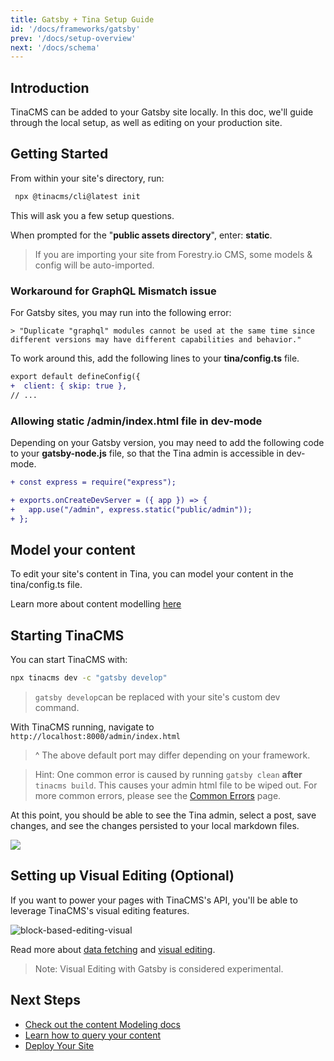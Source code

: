 ```yaml
---
title: Gatsby + Tina Setup Guide
id: '/docs/frameworks/gatsby'
prev: '/docs/setup-overview'
next: '/docs/schema'
---
```


## Introduction

TinaCMS can be added to your Gatsby site locally. In this doc, we'll guide through the local setup, as well as editing on your production site.

## Getting Started

From within your site's directory, run:

```bash
 npx @tinacms/cli@latest init
```

This will ask you a few setup questions.

When prompted for the "**public assets directory**", enter: **static**.

> If you are importing your site from Forestry.io CMS, some models & config will be auto-imported.

### Workaround for GraphQL Mismatch issue

For Gatsby sites, you may run into the following error:

```
> "Duplicate "graphql" modules cannot be used at the same time since different versions may have different capabilities and behavior."
```

To work around this, add the following lines to your **tina/config.ts** file.

```diff
export default defineConfig({
+  client: { skip: true },
// ...
```

### Allowing static /admin/index.html file in dev-mode

Depending on your Gatsby version, you may need to add the following code to your **gatsby-node.js** file, so that the Tina admin is accessible in dev-mode.

```diff
+ const express = require("express");

+ exports.onCreateDevServer = ({ app }) => {
+   app.use("/admin", express.static("public/admin"));
+ };
```

## Model your content

To edit your site's content in Tina, you can model your content in the tina/config.ts file.

Learn more about content modelling [here](/docs/schema/)

## Starting TinaCMS

You can start TinaCMS with:

```bash
npx tinacms dev -c "gatsby develop"
```

> `gatsby develop`can be replaced with your site's custom dev command.

With TinaCMS running, navigate to `http://localhost:8000/admin/index.html`

> ^ The above default port may differ depending on your framework.

> Hint: One common error is caused by running `gatsby clean` **after** `tinacms build`. This causes your admin html file to be wiped out. For more common errors, please see the [Common Errors](/docs/forestry/common-errors) page.

At this point, you should be able to see the Tina admin, select a post, save changes, and see the changes persisted to your local markdown files.

![](/img/hugo-tina-admin-screenshot.png)

## Setting up Visual Editing (Optional)

If you want to power your pages with TinaCMS's API, you'll be able to leverage TinaCMS's visual editing features.

![block-based-editing-visual](/gif/blocks.gif)

Read more about [data fetching](/docs/features/data-fetching/) and [visual editing](/docs/contextual-editing/overview/).

> Note: Visual Editing with Gatsby is considered experimental.

## Next Steps

- [Check out the content Modeling docs](/docs/schema/)
- [Learn how to query your content](/docs/features/data-fetching/)
- [Deploy Your Site](/docs/tina-cloud)
